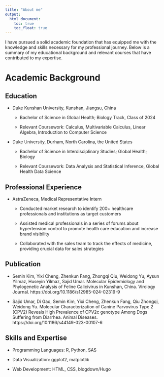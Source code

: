 ```yaml
---
title: "About me"
output: 
  html_document:
    toc: true
    toc_float: true
---
```


I have pursued a solid academic foundation that has equipped me with the knowledge and skills necessary for my professional journey. Below is a summary of my educational background and relevant courses that have contributed to my expertise.

# Academic Background

## Education 

- Duke Kunshan University, Kunshan, Jiangsu, China 

  - Bachelor of Science in Global Health; Biology Track, Class of 2024
  
  - Relevant Coursework: Calculus, Multivariable Calculus, Linear Algebra, Introduction to Computer Science


- Duke University, Durham, North Carolina, the United States

  - Bachelor of Science in Interdisciplinary Studies; Global Health; Biology
  
  - Relevant Coursework: Data Analysis and Statistical Inference, Global Health Data Science
  
  
## Professional Experience

- AstraZeneca, Medical Representative Intern

  - Conducted market research to identify 200+ healthcare professionals and institutions as target customers
  
  - Assisted medical professionals in a series of forums about hypertension control to promote health care education and
increase brand visibility

  - Collaborated with the sales team to track the effects of medicine, providing crucial data for sales strategies
  
## Publication

- Semin Kim, Yixi Cheng, Zhenkun Fang, Zhongqi Qiu, Weidong Yu, Aysun Yilmaz, Huseyin Yilmaz, Sajid Umar.
Molecular Epidemiology and Phylogenetic Analysis of Feline Calicivirus in Kunshan, China. Virology Journal.
https://doi.org/10.1186/s12985-024-02319-9

- Sajid Umar, Di Gao, Semin Kim, Yixi Cheng, Zhenkun Fang, Qiu Zhongqi, Weidong Yu. Molecular
Characterization of Canine Parvovirus Type 2 (CPV2) Reveals High Prevalence of CPV2c genotype Among Dogs
Suffering from Diarrhea. Animal Diseases. https://doi.org/10.1186/s44149-023-00107-6

## Skills and Expertise

- Programming Languages: R, Python, SAS

- Data Visualization: ggplot2, matplotlib

- Web Development: HTML, CSS, blogdown/Hugo


